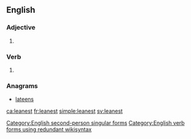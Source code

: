==English==

===Adjective===
{{head|en}}

# {{en-superlative of|lean}}

===Verb===
{{en-verb form}}

# {{context|archaic|lang=en}} {{form of|Second-person singular simple present form|lean|lang=en}}
[[Category:English second-person singular forms]]
[[Category:English verb forms using redundant wikisyntax]]

===Anagrams===
* [[lateens#English|lateens]]

[[ca:leanest]]
[[fr:leanest]]
[[simple:leanest]]
[[sv:leanest]]